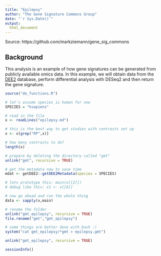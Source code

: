 ```yaml
---
title: "Epilepsy"
author: "The Gene Signature Commons Group"
date: "`r Sys.Date()`"
output:
  html_document
---
```

Source: https://github.com/markziemann/gene_sig_commons

## Background

This analysis is an example of how gene signatures can be generated from publicly available omics data.
In this example, we will obtain data from the [DEE2](http://dee2.io) database, perform differential analysis with DESeq2 and then return the gene signature. 

```r
source("de_functions.R")
```


```r
# let's assume species is human for now
SPECIES = "hsapiens"

# read in the file
x <- readLines("epilepsy.md")

# this is the best way to get studies with contrasts set up
x <- x[grep("RP",x)]

# how many contrasts to do?
length(x)

# prepare by deleting the directory called "gmt"
unlink("gmt", recursive = TRUE)

# get the metadata now to save time
mdat <- getDEE2::getDEE2Metadata(species = SPECIES)

# lets prototype this: main(x[[2]])
# debug like this: x1 <- x[[6]]

# now go ahead and run the whole thing
data <- sapply(x,main)

# rename the folder
unlink("gmt_epilepsy", recursive = TRUE)
file.rename("gmt","gmt_epilepsy")

# some things are better done with bash :)
system("cat gmt_epilepsy/*gmt > epilepsy.gmt")

unlink("gmt_epilepsy", recursive = TRUE)

```


```r
sessionInfo()
```